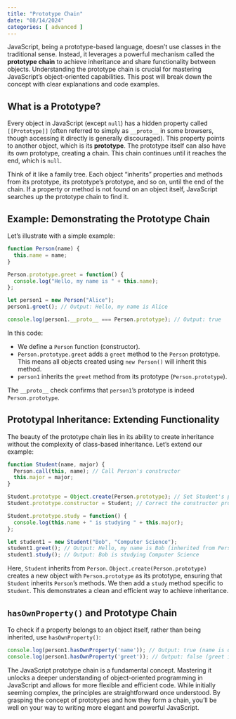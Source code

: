 ```yaml
---
title: "Prototype Chain"
date: "08/14/2024"
categories: [ advanced ]
---
```


JavaScript, being a prototype-based language, doesn't use classes in the traditional sense. Instead, it leverages a powerful mechanism called the **prototype chain** to achieve inheritance and share functionality between objects.  Understanding the prototype chain is crucial for mastering JavaScript's object-oriented capabilities.  This post will break down the concept with clear explanations and code examples.

## What is a Prototype?

Every object in JavaScript (except `null`) has a hidden property called `[[Prototype]]` (often referred to simply as `__proto__` in some browsers, though accessing it directly is generally discouraged). This property points to another object, which is its **prototype**. The prototype itself can also have its own prototype, creating a chain. This chain continues until it reaches the end, which is `null`.

Think of it like a family tree.  Each object "inherits" properties and methods from its prototype, its prototype's prototype, and so on, until the end of the chain.  If a property or method is not found on an object itself, JavaScript searches up the prototype chain to find it.

## Example: Demonstrating the Prototype Chain

Let's illustrate with a simple example:

```javascript
function Person(name) {
  this.name = name;
}

Person.prototype.greet = function() {
  console.log("Hello, my name is " + this.name);
};

let person1 = new Person("Alice");
person1.greet(); // Output: Hello, my name is Alice

console.log(person1.__proto__ === Person.prototype); // Output: true
```

In this code:

* We define a `Person` function (constructor).
* `Person.prototype.greet` adds a `greet` method to the `Person` prototype.  This means all objects created using `new Person()` will inherit this method.
* `person1` inherits the `greet` method from its prototype (`Person.prototype`).

The `__proto__` check confirms that `person1`'s prototype is indeed `Person.prototype`.

## Prototypal Inheritance: Extending Functionality

The beauty of the prototype chain lies in its ability to create inheritance without the complexity of class-based inheritance. Let's extend our example:

```javascript
function Student(name, major) {
  Person.call(this, name); // Call Person's constructor
  this.major = major;
}

Student.prototype = Object.create(Person.prototype); // Set Student's prototype to Person's prototype
Student.prototype.constructor = Student; // Correct the constructor property

Student.prototype.study = function() {
  console.log(this.name + " is studying " + this.major);
};

let student1 = new Student("Bob", "Computer Science");
student1.greet(); // Output: Hello, my name is Bob (inherited from Person)
student1.study(); // Output: Bob is studying Computer Science
```

Here, `Student` inherits from `Person`.  `Object.create(Person.prototype)` creates a new object with `Person.prototype` as its prototype, ensuring that `Student` inherits `Person`'s methods.  We then add a `study` method specific to `Student`. This demonstrates a clean and efficient way to achieve inheritance.


##  `hasOwnProperty()` and Prototype Chain

To check if a property belongs to an object itself, rather than being inherited, use `hasOwnProperty()`:

```javascript
console.log(person1.hasOwnProperty('name')); // Output: true (name is directly on person1)
console.log(person1.hasOwnProperty('greet')); // Output: false (greet is inherited)
```

The JavaScript prototype chain is a fundamental concept. Mastering it unlocks a deeper understanding of object-oriented programming in JavaScript and allows for more flexible and efficient code. While initially seeming complex, the principles are straightforward once understood.  By grasping the concept of prototypes and how they form a chain, you'll be well on your way to writing more elegant and powerful JavaScript.

